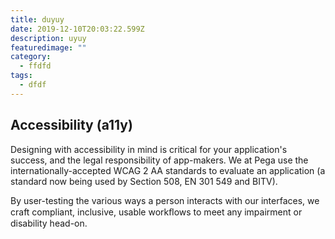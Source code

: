 ```yaml
---
title: duyuy
date: 2019-12-10T20:03:22.599Z
description: uyuy
featuredimage: ""
category:
  - ffdfd
tags:
  - dfdf
---
```

## Accessibility (a11y)

Designing with accessibility in mind is critical for your application's success, and the legal responsibility of app-makers. We at Pega use the internationally-accepted WCAG 2 AA standards to evaluate an application (a standard now being used by Section 508, EN 301 549 and BITV). 

By user-testing the various ways a person interacts with our interfaces, we craft compliant, inclusive, usable workﬂows to meet any impairment or disability head-on.
